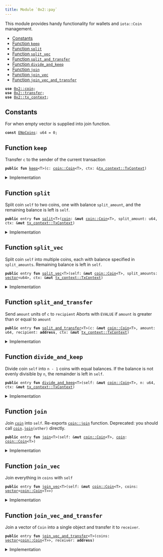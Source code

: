 ```yaml
---
title: Module `0x2::pay`
---
```


This module provides handy functionality for wallets and <code>iota::Coin</code> management.


-  [Constants](#@Constants_0)
-  [Function `keep`](#0x2_pay_keep)
-  [Function `split`](#0x2_pay_split)
-  [Function `split_vec`](#0x2_pay_split_vec)
-  [Function `split_and_transfer`](#0x2_pay_split_and_transfer)
-  [Function `divide_and_keep`](#0x2_pay_divide_and_keep)
-  [Function `join`](#0x2_pay_join)
-  [Function `join_vec`](#0x2_pay_join_vec)
-  [Function `join_vec_and_transfer`](#0x2_pay_join_vec_and_transfer)


<pre><code><b>use</b> <a href="../iota-framework/coin.md#0x2_coin">0x2::coin</a>;
<b>use</b> <a href="../iota-framework/transfer.md#0x2_transfer">0x2::transfer</a>;
<b>use</b> <a href="../iota-framework/tx_context.md#0x2_tx_context">0x2::tx_context</a>;
</code></pre>



<a name="@Constants_0"></a>

## Constants


<a name="0x2_pay_ENoCoins"></a>

For when empty vector is supplied into join function.


<pre><code><b>const</b> <a href="../iota-framework/pay.md#0x2_pay_ENoCoins">ENoCoins</a>: u64 = 0;
</code></pre>



<a name="0x2_pay_keep"></a>

## Function `keep`

Transfer <code>c</code> to the sender of the current transaction


<pre><code><b>public</b> <b>fun</b> <a href="../iota-framework/pay.md#0x2_pay_keep">keep</a>&lt;T&gt;(c: <a href="../iota-framework/coin.md#0x2_coin_Coin">coin::Coin</a>&lt;T&gt;, ctx: &<a href="../iota-framework/tx_context.md#0x2_tx_context_TxContext">tx_context::TxContext</a>)
</code></pre>



<details>
<summary>Implementation</summary>


<pre><code><b>public</b> <b>fun</b> <a href="../iota-framework/pay.md#0x2_pay_keep">keep</a>&lt;T&gt;(c: Coin&lt;T&gt;, ctx: &TxContext) {
    <a href="../iota-framework/transfer.md#0x2_transfer_public_transfer">transfer::public_transfer</a>(c, ctx.sender())
}
</code></pre>



</details>

<a name="0x2_pay_split"></a>

## Function `split`

Split coin <code>self</code> to two coins, one with balance <code>split_amount</code>,
and the remaining balance is left is <code>self</code>.


<pre><code><b>public</b> entry <b>fun</b> <a href="../iota-framework/pay.md#0x2_pay_split">split</a>&lt;T&gt;(<a href="../iota-framework/coin.md#0x2_coin">coin</a>: &<b>mut</b> <a href="../iota-framework/coin.md#0x2_coin_Coin">coin::Coin</a>&lt;T&gt;, split_amount: u64, ctx: &<b>mut</b> <a href="../iota-framework/tx_context.md#0x2_tx_context_TxContext">tx_context::TxContext</a>)
</code></pre>



<details>
<summary>Implementation</summary>


<pre><code><b>public</b> entry <b>fun</b> <a href="../iota-framework/pay.md#0x2_pay_split">split</a>&lt;T&gt;(
    <a href="../iota-framework/coin.md#0x2_coin">coin</a>: &<b>mut</b> Coin&lt;T&gt;, split_amount: u64, ctx: &<b>mut</b> TxContext
) {
    <a href="../iota-framework/pay.md#0x2_pay_keep">keep</a>(<a href="../iota-framework/coin.md#0x2_coin">coin</a>.<a href="../iota-framework/pay.md#0x2_pay_split">split</a>(split_amount, ctx), ctx)
}
</code></pre>



</details>

<a name="0x2_pay_split_vec"></a>

## Function `split_vec`

Split coin <code>self</code> into multiple coins, each with balance specified
in <code>split_amounts</code>. Remaining balance is left in <code>self</code>.


<pre><code><b>public</b> entry <b>fun</b> <a href="../iota-framework/pay.md#0x2_pay_split_vec">split_vec</a>&lt;T&gt;(self: &<b>mut</b> <a href="../iota-framework/coin.md#0x2_coin_Coin">coin::Coin</a>&lt;T&gt;, split_amounts: <a href="../move-stdlib/vector.md#0x1_vector">vector</a>&lt;u64&gt;, ctx: &<b>mut</b> <a href="../iota-framework/tx_context.md#0x2_tx_context_TxContext">tx_context::TxContext</a>)
</code></pre>



<details>
<summary>Implementation</summary>


<pre><code><b>public</b> entry <b>fun</b> <a href="../iota-framework/pay.md#0x2_pay_split_vec">split_vec</a>&lt;T&gt;(
    self: &<b>mut</b> Coin&lt;T&gt;, split_amounts: <a href="../move-stdlib/vector.md#0x1_vector">vector</a>&lt;u64&gt;, ctx: &<b>mut</b> TxContext
) {
    <b>let</b> (<b>mut</b> i, len) = (0, split_amounts.length());
    <b>while</b> (i &lt; len) {
        <a href="../iota-framework/pay.md#0x2_pay_split">split</a>(self, split_amounts[i], ctx);
        i = i + 1;
    };
}
</code></pre>



</details>

<a name="0x2_pay_split_and_transfer"></a>

## Function `split_and_transfer`

Send <code>amount</code> units of <code>c</code> to <code>recipient</code>
Aborts with <code>EVALUE</code> if <code>amount</code> is greater than or equal to <code>amount</code>


<pre><code><b>public</b> entry <b>fun</b> <a href="../iota-framework/pay.md#0x2_pay_split_and_transfer">split_and_transfer</a>&lt;T&gt;(c: &<b>mut</b> <a href="../iota-framework/coin.md#0x2_coin_Coin">coin::Coin</a>&lt;T&gt;, amount: u64, recipient: <b>address</b>, ctx: &<b>mut</b> <a href="../iota-framework/tx_context.md#0x2_tx_context_TxContext">tx_context::TxContext</a>)
</code></pre>



<details>
<summary>Implementation</summary>


<pre><code><b>public</b> entry <b>fun</b> <a href="../iota-framework/pay.md#0x2_pay_split_and_transfer">split_and_transfer</a>&lt;T&gt;(
    c: &<b>mut</b> Coin&lt;T&gt;, amount: u64, recipient: <b>address</b>, ctx: &<b>mut</b> TxContext
) {
    <a href="../iota-framework/transfer.md#0x2_transfer_public_transfer">transfer::public_transfer</a>(c.<a href="../iota-framework/pay.md#0x2_pay_split">split</a>(amount, ctx), recipient)
}
</code></pre>



</details>

<a name="0x2_pay_divide_and_keep"></a>

## Function `divide_and_keep`

Divide coin <code>self</code> into <code>n - 1</code> coins with equal balances. If the balance is
not evenly divisible by <code>n</code>, the remainder is left in <code>self</code>.


<pre><code><b>public</b> entry <b>fun</b> <a href="../iota-framework/pay.md#0x2_pay_divide_and_keep">divide_and_keep</a>&lt;T&gt;(self: &<b>mut</b> <a href="../iota-framework/coin.md#0x2_coin_Coin">coin::Coin</a>&lt;T&gt;, n: u64, ctx: &<b>mut</b> <a href="../iota-framework/tx_context.md#0x2_tx_context_TxContext">tx_context::TxContext</a>)
</code></pre>



<details>
<summary>Implementation</summary>


<pre><code><b>public</b> entry <b>fun</b> <a href="../iota-framework/pay.md#0x2_pay_divide_and_keep">divide_and_keep</a>&lt;T&gt;(
    self: &<b>mut</b> Coin&lt;T&gt;, n: u64, ctx: &<b>mut</b> TxContext
) {
    <b>let</b> <b>mut</b> vec: <a href="../move-stdlib/vector.md#0x1_vector">vector</a>&lt;Coin&lt;T&gt;&gt; = self.divide_into_n(n, ctx);
    <b>let</b> (<b>mut</b> i, len) = (0, vec.length());
    <b>while</b> (i &lt; len) {
        <a href="../iota-framework/transfer.md#0x2_transfer_public_transfer">transfer::public_transfer</a>(vec.pop_back(), ctx.sender());
        i = i + 1;
    };
    vec.destroy_empty();
}
</code></pre>



</details>

<a name="0x2_pay_join"></a>

## Function `join`

Join <code><a href="../iota-framework/coin.md#0x2_coin">coin</a></code> into <code>self</code>. Re-exports <code><a href="../iota-framework/coin.md#0x2_coin_join">coin::join</a></code> function.
Deprecated: you should call <code><a href="../iota-framework/coin.md#0x2_coin">coin</a>.<a href="../iota-framework/pay.md#0x2_pay_join">join</a>(other)</code> directly.


<pre><code><b>public</b> entry <b>fun</b> <a href="../iota-framework/pay.md#0x2_pay_join">join</a>&lt;T&gt;(self: &<b>mut</b> <a href="../iota-framework/coin.md#0x2_coin_Coin">coin::Coin</a>&lt;T&gt;, <a href="../iota-framework/coin.md#0x2_coin">coin</a>: <a href="../iota-framework/coin.md#0x2_coin_Coin">coin::Coin</a>&lt;T&gt;)
</code></pre>



<details>
<summary>Implementation</summary>


<pre><code><b>public</b> entry <b>fun</b> <a href="../iota-framework/pay.md#0x2_pay_join">join</a>&lt;T&gt;(self: &<b>mut</b> Coin&lt;T&gt;, <a href="../iota-framework/coin.md#0x2_coin">coin</a>: Coin&lt;T&gt;) {
    self.<a href="../iota-framework/pay.md#0x2_pay_join">join</a>(<a href="../iota-framework/coin.md#0x2_coin">coin</a>)
}
</code></pre>



</details>

<a name="0x2_pay_join_vec"></a>

## Function `join_vec`

Join everything in <code>coins</code> with <code>self</code>


<pre><code><b>public</b> entry <b>fun</b> <a href="../iota-framework/pay.md#0x2_pay_join_vec">join_vec</a>&lt;T&gt;(self: &<b>mut</b> <a href="../iota-framework/coin.md#0x2_coin_Coin">coin::Coin</a>&lt;T&gt;, coins: <a href="../move-stdlib/vector.md#0x1_vector">vector</a>&lt;<a href="../iota-framework/coin.md#0x2_coin_Coin">coin::Coin</a>&lt;T&gt;&gt;)
</code></pre>



<details>
<summary>Implementation</summary>


<pre><code><b>public</b> entry <b>fun</b> <a href="../iota-framework/pay.md#0x2_pay_join_vec">join_vec</a>&lt;T&gt;(self: &<b>mut</b> Coin&lt;T&gt;, <b>mut</b> coins: <a href="../move-stdlib/vector.md#0x1_vector">vector</a>&lt;Coin&lt;T&gt;&gt;) {
    <b>let</b> (<b>mut</b> i, len) = (0, coins.length());
    <b>while</b> (i &lt; len) {
        <b>let</b> <a href="../iota-framework/coin.md#0x2_coin">coin</a> = coins.pop_back();
        self.<a href="../iota-framework/pay.md#0x2_pay_join">join</a>(<a href="../iota-framework/coin.md#0x2_coin">coin</a>);
        i = i + 1
    };
    // safe because we've drained the <a href="../move-stdlib/vector.md#0x1_vector">vector</a>
    coins.destroy_empty()
}
</code></pre>



</details>

<a name="0x2_pay_join_vec_and_transfer"></a>

## Function `join_vec_and_transfer`

Join a vector of <code>Coin</code> into a single object and transfer it to <code>receiver</code>.


<pre><code><b>public</b> entry <b>fun</b> <a href="../iota-framework/pay.md#0x2_pay_join_vec_and_transfer">join_vec_and_transfer</a>&lt;T&gt;(coins: <a href="../move-stdlib/vector.md#0x1_vector">vector</a>&lt;<a href="../iota-framework/coin.md#0x2_coin_Coin">coin::Coin</a>&lt;T&gt;&gt;, receiver: <b>address</b>)
</code></pre>



<details>
<summary>Implementation</summary>


<pre><code><b>public</b> entry <b>fun</b> <a href="../iota-framework/pay.md#0x2_pay_join_vec_and_transfer">join_vec_and_transfer</a>&lt;T&gt;(<b>mut</b> coins: <a href="../move-stdlib/vector.md#0x1_vector">vector</a>&lt;Coin&lt;T&gt;&gt;, receiver: <b>address</b>) {
    <b>assert</b>!(coins.length() &gt; 0, <a href="../iota-framework/pay.md#0x2_pay_ENoCoins">ENoCoins</a>);

    <b>let</b> <b>mut</b> self = coins.pop_back();
    <a href="../iota-framework/pay.md#0x2_pay_join_vec">join_vec</a>(&<b>mut</b> self, coins);
    <a href="../iota-framework/transfer.md#0x2_transfer_public_transfer">transfer::public_transfer</a>(self, receiver)
}
</code></pre>



</details>

